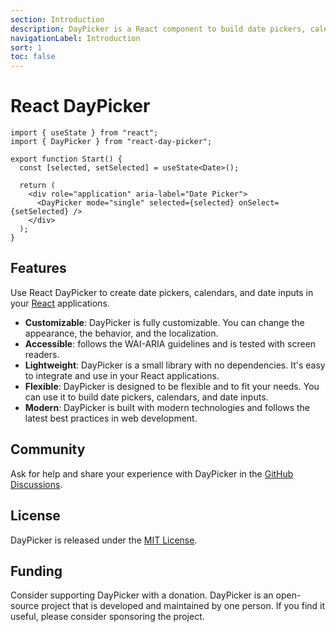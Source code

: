 ```yaml
---
section: Introduction
description: DayPicker is a React component to build date pickers, calendars, and date inputs for web applications.
navigationLabel: Introduction
sort: 1
toc: false
---
```


# React DayPicker

<Flex justify="center" mb="8" mt="-2">
  <Examples.Start />
</Flex>

```tsx
import { useState } from "react";
import { DayPicker } from "react-day-picker";

export function Start() {
  const [selected, setSelected] = useState<Date>();

  return (
    <div role="application" aria-label="Date Picker">
      <DayPicker mode="single" selected={selected} onSelect={setSelected} />
    </div>
  );
}
```

## Features

Use React DayPicker to create date pickers, calendars, and date inputs in your [React](https://react.dev) applications.

- **Customizable**: DayPicker is fully customizable. You can change the appearance, the behavior, and the localization.
- **Accessible**: follows the WAI-ARIA guidelines and is tested with screen readers.
- **Lightweight**: DayPicker is a small library with no dependencies. It's easy to integrate and use in your React applications.
- **Flexible**: DayPicker is designed to be flexible and to fit your needs. You can use it to build date pickers, calendars, and date inputs.
- **Modern**: DayPicker is built with modern technologies and follows the latest best practices in web development.

## Community

Ask for help and share your experience with DayPicker in the [GitHub Discussions](/).

## License

DayPicker is released under the [MIT License](./development/license).

## Funding

Consider supporting DayPicker with a donation. DayPicker is an open-source project that is developed and maintained by one person. If you find it useful, please consider sponsoring the project.
